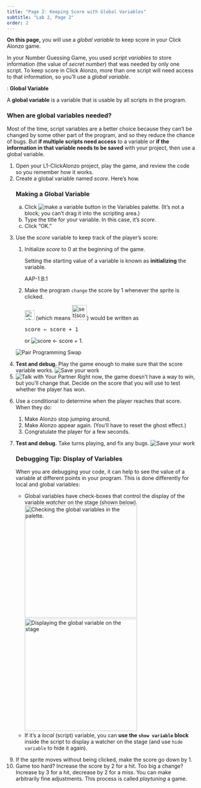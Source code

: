 ```yaml
---
title: "Page 2: Keeping Score with Global Variables"
subtitle: "Lab 2, Page 2"
order: 2
---
```


```{=html}
<script type="text/javascript" src="/utilities/gifffer.min.js"></script>
```
```{=html}
<script type="text/javascript">window.onload = function() {Gifffer();};</script>
```
<link rel="stylesheet" type="text/css" href="/css/bjc-gifffer.css">

::: learn
<p><strong>On this page,</strong> you will use a <em>global variable</em> to keep score in your Click Alonzo game.</p>
:::

<p>In your Number Guessing Game, you used <em>script variables</em> to store information (the value of <var>secret number</var>) that was needed by only one script. To keep score in Click Alonzo, more than one script will need access to that information, so you'll use a <em>global variable</em>.</p>

::: vocabFullWidth
: <strong>Global Variable</strong>

<p>A <strong>global variable</strong> is a variable that is usable by all scripts in the program.</p>
:::

::: endnote
<h3><strong>When are global variables needed?</strong></h3>

<p>Most of the time, script variables are a better choice because they can't be changed by some other part of the program, and so they reduce the chance of bugs. But <strong>if multiple scripts need access</strong> to a variable or <strong>if the information in that variable needs to be saved</strong> with your project, then use a global variable.</p>
:::

::: {#first .forYouToDo}
<ol>

<li>Open your L1-ClickAlonzo project, play the game, and review the code so you remember how it works.</li>

<li>Create a global variable named <var>score</var>. Here's how.</li>

::: narrower
<h3><strong>Making a Global Variable</strong></h3>

<ol type="a">

<li>Click <img src="/img/1-introduction/make-a-variable.png" title="make a variable button" alt="make a variable button" class="inline"/> in the Variables palette. (It's not a block; you can't drag it into the scripting area.)</li>

<li>Type the title for your variable. In this case, it's <var>score</var>.</li>

<li>Click "OK."</li>

</ol>
:::

<li>

Use the <var>score</var> variable to keep track of the player's score:

<ol>

<li>Initialize <var>score</var> to 0 at the beginning of the game.</li>

::: vocabFullWidth
<p>Setting the starting value of a variable is known as <strong>initializing</strong><a name="initialize" class="anchor"> </a>the variable.</p>
:::

::: comment
AAP-1.B.1
:::

<li>Make the program <code>change</code> the score by 1 whenever the sprite is clicked.</li>

::: examFullWidth
::: pseudop
<img src="/img/2-complexity/change-score-by-1.png" title="change (score) by (1)" alt="change (score) by (1)" class="inline nopadtb" height="26"/> (which means <img src="/img/2-complexity/set-score-to-score-plus-one.png" title="set(score) to (score+1)" alt="set(score) to (score+1)" height="40"/>) would be written as

```{=html}
<pre class="inline">score &leftarrow; score + 1</pre>
```
or <img src="/img/2-complexity/score-increment-blocktran.png" title="score ← score + 1" alt="score ← score + 1" class="inline"/>.
:::
:::

</ol>

</li>

<img src="/img/icons/pair-programming-swap.png" title="Pair Programming Swap" alt="Pair Programming Swap" class="imageRight"/>

<li><strong>Test and debug.</strong> Play the game enough to make sure that the score variable works. <img src="/img/icons/save-mini.png" title="Save your work" alt="Save your work" class="inline"/></li>

<li><img src="/img/icons/talk-with-your-partner-mini.png" title="Talk with Your Partner" alt="Talk with Your Partner" class="inline"/> Right now, the game doesn't have a way to win, but you'll change that. Decide on the score that you will use to test whether the player has won.</li>

<li>

Use a conditional to determine when the player reaches that score. When they do:

<ol>

<li>Make Alonzo stop jumping around.</li>

<li>Make Alonzo appear again. (You'll have to reset the ghost effect.)</li>

<li>Congratulate the player for a few seconds.</li>

<!--<li>If necessary, use another <code>stop</code> block to stop the running script.  (Whether you need this will depend on your program structure.)</li>-->

</ol>

</li>

<li>

<strong>Test and debug.</strong> Take turns playing, and fix any bugs. <img src="/img/icons/save-mini.png" title="Save your work" alt="Save your work" class="inline"/><br />

::: takeNote
<h3><strong>Debugging Tip: Display of Variables</strong></h3>

<p>

When you are debugging your code, it can help to see the value of a variable at different points in your program. This is done differently for local and global variables:

<ul>

<li>Global variables have check-boxes that control the display of the variable <em>watcher</em> on the stage (shown below).<br /> <img src="/img/2-complexity/Debugging/golbal-variables-checked.png" title="Checking the global variables in the palette." alt="Checking the global variables in the palette." class="indent" height="300"/><img src="/img/2-complexity/Debugging/global-variables-displayed.png" title="Displaying the global variable on the stage" alt="Displaying the global variable on the stage" class="indent" height="300"/></li>

<li>If it's a <em>local</em> (script) variable, you can <strong>use the <code>show variable</code> block</strong> inside the script to display a watcher on the stage (and use <code>hide variable</code> to hide it again).</li>

</ul>

</p>
:::

</li>

</ol>
:::

::: ifTime
<ol start="9">

<li>If the sprite moves without being clicked, make the score go down by 1.</li>

<li>Game too hard? Increase the score by 2 for a hit. Too big a change? Increase by 3 for a hit, decrease by 2 for a miss. You can make arbitrarily fine adjustments. This process is called <em>playtuning</em> a game.</li>

</ol>
:::
